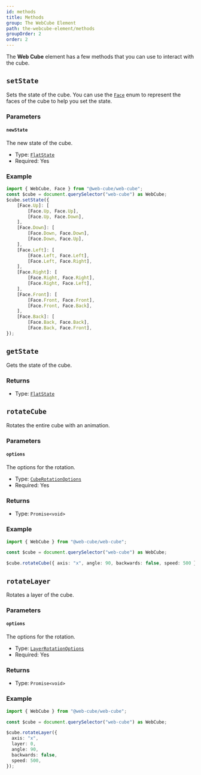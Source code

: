```yaml
---
id: methods
title: Methods
group: The WebCube Element
path: the-webcube-element/methods
groupOrder: 2
order: 2
---
```


The **Web Cube** element has a few methods that you can use to interact with the cube.

## `setState`

Sets the state of the cube. You can use the [`Face`](/docs/others/types#face-enum) enum to represent the faces of the cube to help you set the state.

### Parameters

#### `newState`

The new state of the cube.

- Type: [`FlatState`](/docs/others/types#flatstate-type)
- Required: Yes

### Example

```typescript title="index.ts"
import { WebCube, Face } from "@web-cube/web-cube";
const $cube = document.querySelector("web-cube") as WebCube;
$cube.setState({
    [Face.Up]: [
        [Face.Up, Face.Up],
        [Face.Up, Face.Down],
    ],
    [Face.Down]: [
        [Face.Down, Face.Down],
        [Face.Down, Face.Up],
    ],
    [Face.Left]: [
        [Face.Left, Face.Left],
        [Face.Left, Face.Right],
    ],
    [Face.Right]: [
        [Face.Right, Face.Right],
        [Face.Right, Face.Left],
    ],
    [Face.Front]: [
        [Face.Front, Face.Front],
        [Face.Front, Face.Back],
    ],
    [Face.Back]: [
        [Face.Back, Face.Back],
        [Face.Back, Face.Front],
});
```

## `getState`

Gets the state of the cube.

### Returns

- Type: [`FlatState`](/docs/others/types#flatstate-type)

## `rotateCube`

Rotates the entire cube with an animation.

### Parameters

#### `options`

The options for the rotation.

- Type: [`CubeRotationOptions`](/docs/others/types#cuberotationoptions-type)
- Required: Yes

### Returns

- Type: `Promise<void>`

### Example

```typescript title="index.ts"
import { WebCube } from "@web-cube/web-cube";

const $cube = document.querySelector("web-cube") as WebCube;

$cube.rotateCube({ axis: "x", angle: 90, backwards: false, speed: 500 });
```

## `rotateLayer`

Rotates a layer of the cube.

### Parameters

#### `options`

The options for the rotation.

- Type: [`LayerRotationOptions`](/docs/others/types#layerrotationoptions-type)
- Required: Yes

### Returns

- Type: `Promise<void>`

### Example

```typescript title="index.ts"
import { WebCube } from "@web-cube/web-cube";

const $cube = document.querySelector("web-cube") as WebCube;

$cube.rotateLayer({
  axis: "x",
  layer: 0,
  angle: 90,
  backwards: false,
  speed: 500,
});
```
